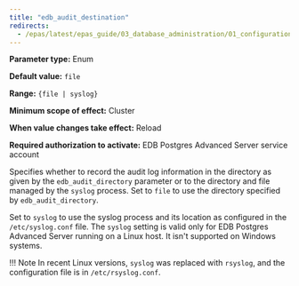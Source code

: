 ```yaml
---
title: "edb_audit_destination"
redirects:
  - /epas/latest/epas_guide/03_database_administration/01_configuration_parameters/03_configuration_parameters_by_functionality/07_auditing_settings/11_edb_audit_destination/ #generated for docs/epas/reorg-role-use-case-mode
---
```


<div id="edb_audit_destination" class="registered_link"></div>

**Parameter type:** Enum

**Default value:** `file`

**Range:** `{file | syslog}`

**Minimum scope of effect:** Cluster

**When value changes take effect:** Reload

**Required authorization to activate:** EDB Postgres Advanced Server service account

Specifies whether to record the audit log information in the directory as given by the `edb_audit_directory` parameter or to the directory and file managed by the `syslog` process. Set to `file` to use the directory specified by `edb_audit_directory`.

Set to `syslog` to use the syslog process and its location as configured in the `/etc/syslog.conf` file. The `syslog` setting is valid only for EDB Postgres Advanced Server running on a Linux host. It isn't supported on Windows systems.

!!! Note
    In recent Linux versions, `syslog` was replaced with `rsyslog`, and the configuration file is in `/etc/rsyslog.conf`.
